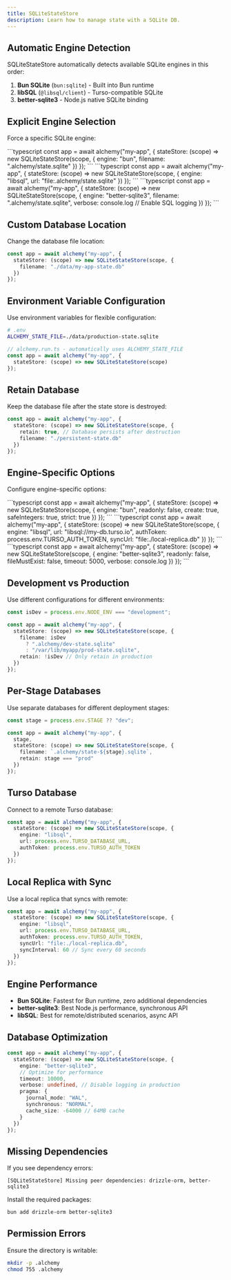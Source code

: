 ```yaml
---
title: SQLiteStateStore
description: Learn how to manage state with a SQLite DB.
---
```



## Automatic Engine Detection

SQLiteStateStore automatically detects available SQLite engines in this order:

1. **Bun SQLite** (`bun:sqlite`) - Built into Bun runtime
2. **libSQL** (`@libsql/client`) - Turso-compatible SQLite
3. **better-sqlite3** - Node.js native SQLite binding

## Explicit Engine Selection

Force a specific SQLite engine:

<Tabs syncKey="sqliteEngine">
  <TabItem label="Bun SQLite">
    ```typescript
    const app = await alchemy("my-app", {
      stateStore: (scope) => new SQLiteStateStore(scope, {
        engine: "bun",
        filename: ".alchemy/state.sqlite"
      })
    });
    ```
  </TabItem>
  <TabItem label="libSQL">
    ```typescript
    const app = await alchemy("my-app", {
      stateStore: (scope) => new SQLiteStateStore(scope, {
        engine: "libsql",
        url: "file:.alchemy/state.sqlite"
      })
    });
    ```
  </TabItem>
  <TabItem label="better-sqlite3">
    ```typescript
    const app = await alchemy("my-app", {
      stateStore: (scope) => new SQLiteStateStore(scope, {
        engine: "better-sqlite3",
        filename: ".alchemy/state.sqlite",
        verbose: console.log // Enable SQL logging
      })
    });
    ```
  </TabItem>
</Tabs>

## Custom Database Location

Change the database file location:

```typescript
const app = await alchemy("my-app", {
  stateStore: (scope) => new SQLiteStateStore(scope, {
    filename: "./data/my-app-state.db"
  })
});
```

## Environment Variable Configuration

Use environment variables for flexible configuration:

```sh
# .env
ALCHEMY_STATE_FILE=./data/production-state.sqlite
```

```typescript
// alchemy.run.ts - automatically uses ALCHEMY_STATE_FILE
const app = await alchemy("my-app", {
  stateStore: (scope) => new SQLiteStateStore(scope)
});
```

## Retain Database

Keep the database file after the state store is destroyed:

```typescript
const app = await alchemy("my-app", {
  stateStore: (scope) => new SQLiteStateStore(scope, {
    retain: true, // Database persists after destruction
    filename: "./persistent-state.db"
  })
});
```

## Engine-Specific Options

Configure engine-specific options:

<Tabs syncKey="sqliteEngine">
  <TabItem label="Bun SQLite">
    ```typescript
    const app = await alchemy("my-app", {
      stateStore: (scope) => new SQLiteStateStore(scope, {
        engine: "bun",
        readonly: false,
        create: true,
        safeIntegers: true,
        strict: true
      })
    });
    ```
  </TabItem>
  <TabItem label="libSQL">
    ```typescript
    const app = await alchemy("my-app", {
      stateStore: (scope) => new SQLiteStateStore(scope, {
        engine: "libsql",
        url: "libsql://my-db.turso.io",
        authToken: process.env.TURSO_AUTH_TOKEN,
        syncUrl: "file:./local-replica.db"
      })
    });
    ```
  </TabItem>
  <TabItem label="better-sqlite3">
    ```typescript
    const app = await alchemy("my-app", {
      stateStore: (scope) => new SQLiteStateStore(scope, {
        engine: "better-sqlite3",
        readonly: false,
        fileMustExist: false,
        timeout: 5000,
        verbose: console.log
      })
    });
    ```
  </TabItem>
</Tabs>

## Development vs Production

Use different configurations for different environments:

```typescript
const isDev = process.env.NODE_ENV === "development";

const app = await alchemy("my-app", {
  stateStore: (scope) => new SQLiteStateStore(scope, {
    filename: isDev 
      ? ".alchemy/dev-state.sqlite"
      : "/var/lib/myapp/prod-state.sqlite",
    retain: !isDev // Only retain in production
  })
});
```

## Per-Stage Databases

Use separate databases for different deployment stages:

```typescript
const stage = process.env.STAGE ?? "dev";

const app = await alchemy("my-app", {
  stage,
  stateStore: (scope) => new SQLiteStateStore(scope, {
    filename: `.alchemy/state-${stage}.sqlite`,
    retain: stage === "prod"
  })
});
```

## Turso Database

Connect to a remote Turso database:

```typescript
const app = await alchemy("my-app", {
  stateStore: (scope) => new SQLiteStateStore(scope, {
    engine: "libsql",
    url: process.env.TURSO_DATABASE_URL,
    authToken: process.env.TURSO_AUTH_TOKEN
  })
});
```

## Local Replica with Sync

Use a local replica that syncs with remote:

```typescript
const app = await alchemy("my-app", {
  stateStore: (scope) => new SQLiteStateStore(scope, {
    engine: "libsql",
    url: process.env.TURSO_DATABASE_URL,
    authToken: process.env.TURSO_AUTH_TOKEN,
    syncUrl: "file:./local-replica.db",
    syncInterval: 60 // Sync every 60 seconds
  })
});
```

## Engine Performance

- **Bun SQLite**: Fastest for Bun runtime, zero additional dependencies
- **better-sqlite3**: Best Node.js performance, synchronous API
- **libSQL**: Best for remote/distributed scenarios, async API

## Database Optimization

```typescript
const app = await alchemy("my-app", {
  stateStore: (scope) => new SQLiteStateStore(scope, {
    engine: "better-sqlite3",
    // Optimize for performance
    timeout: 10000,
    verbose: undefined, // Disable logging in production
    pragma: {
      journal_mode: "WAL",
      synchronous: "NORMAL",
      cache_size: -64000 // 64MB cache
    }
  })
});
```

## Missing Dependencies

If you see dependency errors:

```
[SQLiteStateStore] Missing peer dependencies: drizzle-orm, better-sqlite3
```

Install the required packages:

```sh
bun add drizzle-orm better-sqlite3
```

## Permission Errors

Ensure the directory is writable:

```sh
mkdir -p .alchemy
chmod 755 .alchemy
```
